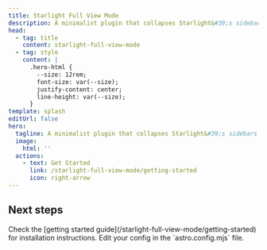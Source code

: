 ```yaml
---
title: Starlight Full View Mode
description: A minimalist plugin that collapses Starlight&#39;s sidebars and expands the main content to full width, creating a distraction-free, fullscreen-like reading experience. Toggle with a single click to focus purely on your content.
head:
  - tag: title
    content: starlight-full-view-mode
  - tag: style
    content: |
      .hero-html {
        --size: 12rem;
        font-size: var(--size);
        justify-content: center;
        line-height: var(--size);
      }
template: splash
editUrl: false
hero:
  tagline: A minimalist plugin that collapses Starlight&#39;s sidebars and expands the main content to full width, creating a distraction-free, fullscreen-like reading experience. Toggle with a single click to focus purely on your content.
  image:
    html: ''
  actions:
    - text: Get Started
      link: /starlight-full-view-mode/getting-started
      icon: right-arrow
---
```



## Next steps

<CardGrid stagger>
  <Card title="Install the plugin" icon="puzzle">
    Check the [getting started guide](/starlight-full-view-mode/getting-started) for installation instructions.
  </Card>
  <Card title="Configure the plugin" icon="setting">
    Edit your config in the `astro.config.mjs` file.
  </Card>
</CardGrid>
